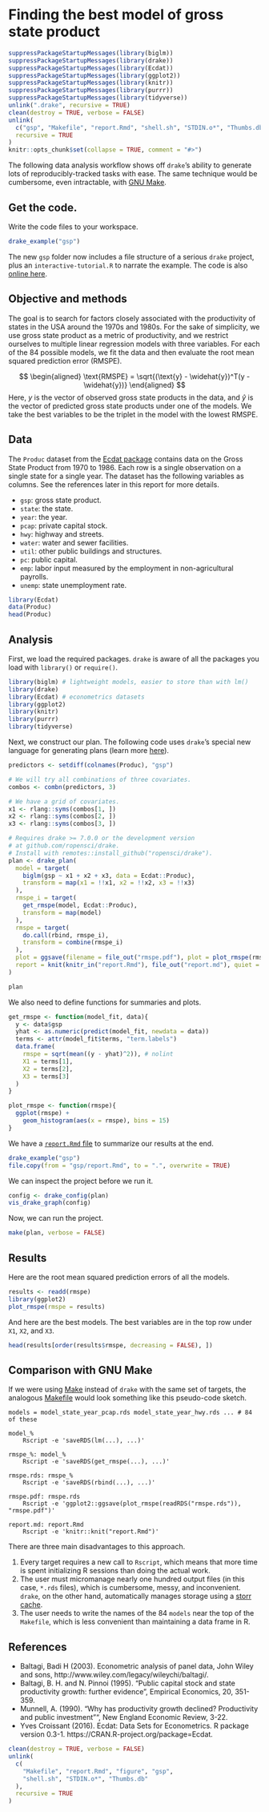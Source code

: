 # Finding the best model of gross state product {#gsp}

```r
suppressPackageStartupMessages(library(biglm))
suppressPackageStartupMessages(library(drake))
suppressPackageStartupMessages(library(Ecdat))
suppressPackageStartupMessages(library(ggplot2))
suppressPackageStartupMessages(library(knitr))
suppressPackageStartupMessages(library(purrr))
suppressPackageStartupMessages(library(tidyverse))
unlink(".drake", recursive = TRUE)
clean(destroy = TRUE, verbose = FALSE)
unlink(
  c("gsp", "Makefile", "report.Rmd", "shell.sh", "STDIN.o*", "Thumbs.db"),
  recursive = TRUE
)
knitr::opts_chunk$set(collapse = TRUE, comment = "#>")
```

The following data analysis workflow shows off `drake`'s ability to generate lots of reproducibly-tracked tasks with ease. The same technique would be cumbersome, even intractable, with [GNU Make](https://www.gnu.org/software/make/).

## Get the code.

Write the code files to your workspace.

```r
drake_example("gsp")
```

The new `gsp` folder now includes a file structure of a serious `drake` project, plus an `interactive-tutorial.R` to narrate the example. The code is also [online here](https://github.com/wlandau/drake-examples/tree/master/gsp).

## Objective and methods

The goal is to search for factors closely associated with the productivity of states in the USA around the 1970s and 1980s. For the sake of simplicity, we use gross state product as a metric of productivity, and we restrict ourselves to multiple linear regression models with three variables. For each of the 84 possible models, we fit the data and then evaluate the root mean squared prediction error (RMSPE).

$$
\begin{aligned}
\text{RMSPE} = \sqrt{(\text{y} - \widehat{y})^T(y - \widehat{y})}
\end{aligned}
$$
Here, $y$ is the vector of observed gross state products in the data, and $\widehat{y}$ is the vector of predicted gross state products under one of the models. We take the best variables to be the triplet in the model with the lowest RMSPE.

## Data

The `Produc` dataset from the [Ecdat package](https://cran.r-project.org/package=Ecdat) contains data on the Gross State Product from 1970 to 1986. Each row is a single observation on a single state for a single year. The dataset has the following variables as columns. See the references later in this report for more details.

- `gsp`: gross state product.
- `state`: the state.
- `year`: the year.
- `pcap`: private capital stock.
- `hwy`: highway and streets.
- `water`: water and sewer facilities.
- `util`: other public buildings and structures.
- `pc`: public capital.
- `emp`: labor input measured by the employment in non-agricultural payrolls.
- `unemp`: state unemployment rate.

```r
library(Ecdat)
data(Produc)
head(Produc)
```

## Analysis

First, we load the required packages. `drake` is aware of all the packages you load with `library()` or `require()`.

```r
library(biglm) # lightweight models, easier to store than with lm()
library(drake)
library(Ecdat) # econometrics datasets
library(ggplot2)
library(knitr)
library(purrr)
library(tidyverse)
```

Next, we construct our plan. The following code uses `drake`'s special new language for generating plans (learn more [here](#plans)).

```r
predictors <- setdiff(colnames(Produc), "gsp")

# We will try all combinations of three covariates.
combos <- combn(predictors, 3)

# We have a grid of covariates.
x1 <- rlang::syms(combos[1, ])
x2 <- rlang::syms(combos[2, ])
x3 <- rlang::syms(combos[3, ])

# Requires drake >= 7.0.0 or the development version
# at github.com/ropensci/drake.
# Install with remotes::install_github("ropensci/drake").
plan <- drake_plan(
  model = target(
    biglm(gsp ~ x1 + x2 + x3, data = Ecdat::Produc),
    transform = map(x1 = !!x1, x2 = !!x2, x3 = !!x3)
  ),
  rmspe_i = target(
    get_rmspe(model, Ecdat::Produc),
    transform = map(model)
  ),
  rmspe = target(
    do.call(rbind, rmspe_i),
    transform = combine(rmspe_i)
  ),
  plot = ggsave(filename = file_out("rmspe.pdf"), plot = plot_rmspe(rmspe)),
  report = knit(knitr_in("report.Rmd"), file_out("report.md"), quiet = TRUE)
)

plan
```

We also need to define functions for summaries and plots.

```r
get_rmspe <- function(model_fit, data){
  y <- data$gsp
  yhat <- as.numeric(predict(model_fit, newdata = data))
  terms <- attr(model_fit$terms, "term.labels")
  data.frame(
    rmspe = sqrt(mean((y - yhat)^2)), # nolint
    X1 = terms[1],
    X2 = terms[2],
    X3 = terms[3]
  )
}

plot_rmspe <- function(rmspe){
  ggplot(rmspe) +
    geom_histogram(aes(x = rmspe), bins = 15)
}
```

We have a [`report.Rmd` file ](https://github.com/wlandau/drake-examples/blob/master/gsp/report.Rmd) to summarize our results at the end.

```r
drake_example("gsp")
file.copy(from = "gsp/report.Rmd", to = ".", overwrite = TRUE)
```

We can inspect the project before we run it.

```r
config <- drake_config(plan)
vis_drake_graph(config)
```

Now, we can run the project.

```r
make(plan, verbose = FALSE)
```

## Results

Here are the root mean squared prediction errors of all the models.

```r
results <- readd(rmspe)
library(ggplot2)
plot_rmspe(rmspe = results)
```

And here are the best models. The best variables are in the top row under `X1`, `X2`, and `X3`.

```r
head(results[order(results$rmspe, decreasing = FALSE), ])
```

## Comparison with GNU Make

If we were using [Make](https://www.gnu.org/software/make/) instead of `drake` with the same set of targets, the analogous [Makefile](https://www.gnu.org/software/make/) would look something like this pseudo-code sketch.

<pre><code>models = model_state_year_pcap.rds model_state_year_hwy.rds ... # 84 of these

model_%
    Rscript -e 'saveRDS(lm(...), ...)'

rmspe_%: model_%
    Rscript -e 'saveRDS(get_rmspe(...), ...)'

rmspe.rds: rmspe_%
    Rscript -e 'saveRDS(rbind(...), ...)'

rmspe.pdf: rmspe.rds
    Rscript -e 'ggplot2::ggsave(plot_rmspe(readRDS("rmspe.rds")), "rmspe.pdf")'

report.md: report.Rmd
    Rscript -e 'knitr::knit("report.Rmd")'
</code></pre>

There are three main disadvantages to this approach.

1. Every target requires a new call to `Rscript`, which means that more time is spent initializing R sessions than doing the actual work.
2. The user must micromanage nearly one hundred output files (in this case, `*.rds` files), which is cumbersome, messy, and inconvenient. `drake`, on the other hand, automatically manages storage using a [storr cache](https://github.com/richfitz/storr).
3. The user needs to write the names of the 84 `models` near the top of the `Makefile`, which is less convenient than maintaining a data frame in R.

## References 

- Baltagi, Badi H (2003). Econometric analysis of panel data, John Wiley and sons, http://www.wiley.com/legacy/wileychi/baltagi/.
- Baltagi, B. H. and N. Pinnoi (1995). "Public capital stock and state productivity growth: further evidence", Empirical Economics, 20, 351-359.
- Munnell, A. (1990). "Why has productivity growth declined? Productivity and public investment"", New England Economic Review, 3-22.
- Yves Croissant (2016). Ecdat: Data Sets for Econometrics. R package version 0.3-1. https://CRAN.R-project.org/package=Ecdat.

```r
clean(destroy = TRUE, verbose = FALSE)
unlink(
  c(
    "Makefile", "report.Rmd", "figure", "gsp",
    "shell.sh", "STDIN.o*", "Thumbs.db"
  ),
  recursive = TRUE
)
```
